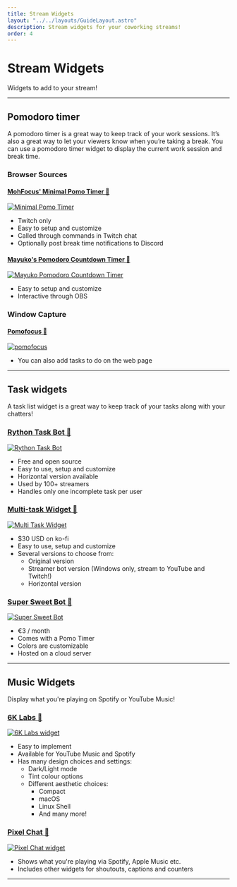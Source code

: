 ```yaml
---
title: Stream Widgets
layout: "../../layouts/GuideLayout.astro"
description: Stream widgets for your coworking streams!
order: 4
---
```


# Stream Widgets

Widgets to add to your stream! 

---

## Pomodoro timer

A pomodoro timer is a great way to keep track of your work sessions. It’s also a great way to let your viewers know when you’re taking a break. You can use a pomodoro timer widget to display the current work session and break time.

### Browser Sources

#### [MohFocus' Minimal Pomo Timer 🔗](https://github.com/mohamed-tayeh/Minimal-Pomo-Timer)

<a href="https://github.com/mohamed-tayeh/Minimal-Pomo-Timer">
    <Image src={MohMinimalTimer} alt="Minimal Pomo Timer" loading="eager"/>
</a>

- Twitch only
- Easy to setup and customize 
- Called through commands in Twitch chat
- Optionally post break time notifications to Discord

#### [Mayuko's Pomodoro Countdown Timer 🔗](https://github.com/hellomayuko/Pomodoro-Countdown)

<a href="https://github.com/hellomayuko/Pomodoro-Countdown">
  <Image src={MayukoPomo} alt="Mayuko Pomodoro Countdown Timer" loading="lazy" />
</a>

- Easy to setup and customize
- Interactive through OBS

### Window Capture

#### [Pomofocus 🔗](https://pomofocus.io/)

<a href="https://pomofocus.io/"><Image src={Pomofocus} alt="pomofocus" loading="lazy" /></a>

- You can also add tasks to do on the web page

---

## Task widgets

A task list widget is a great way to keep track of your tasks along with your chatters!

### [Rython Task Bot 🔗](https://github.com/liyunze-coding/chat-task-tic-overlay-infinity)

<a href="https://github.com/liyunze-coding/chat-task-tic-overlay-infinity">
<Image src={RythonTaskBot} alt="Rython Task Bot" loading="lazy" />
</a>

- Free and open source
- Easy to use, setup and customize
- Horizontal version available
- Used by 100+ streamers
- Handles only one incomplete task per user

### [Multi-task Widget 🔗](https://ko-fi.com/s/94e7e8dc81)

<a href="https://ko-fi.com/s/94e7e8dc81">
<Image src={MultiTask} alt="Multi Task Widget" loading="lazy" />
</a>

- $30 USD on ko-fi
- Easy to use, setup and customize
- Several versions to choose from:
  - Original version
  - Streamer bot version (Windows only, stream to YouTube and Twitch!)
  - Horizontal version

### [Super Sweet Bot 🔗](https://www.patreon.com/super_sweet_bot)

<a href="https://www.patreon.com/super_sweet_bot">
<Image src={SuperSweetBot} alt="Super Sweet Bot" loading="lazy" />
</a>

- €3 / month
- Comes with a Pomo Timer
- Colors are customizable
- Hosted on a cloud server

---

## Music Widgets

Display what you're playing on Spotify or YouTube Music! 

### [6K Labs 🔗](https://6klabs.com/)

<a href="https://6klabs.com/">
<Image src={SixKLabs} alt="6K Labs widget" loading="lazy" />
</a>

- Easy to implement
- Available for YouTube Music and Spotify
- Has many design choices and settings:
  - Dark/Light mode
  - Tint colour options
  - Different aesthetic choices:
    - Compact
    - macOS
    - Linux Shell
    - And many more!

### [Pixel Chat 🔗](https://pixelchat.tv/)

<a href="https://pixelchat.tv/">
<Image src={PixelChat} alt="Pixel Chat widget" loading="lazy" />
</a>

- Shows what you're playing via Spotify, Apple Music etc.
- Includes other widgets for shoutouts, captions and counters

---